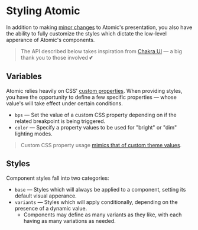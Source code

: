 
<Meta title="Customize/Styling" />

<!-- This document is subject to a rewrite -->

# Styling Atomic

In addition to making [minor changes](?path=/story/atomic-theming--page) to Atomic's presentation, you also have the ability to fully customize the styles which dictate the low-level apperance of Atomic's components.

> The API described below takes inspiration from [Chakra UI](https://chakra-ui.com/) — a big thank you to those involved 💕

## Variables

Atomic relies heavily on CSS' [custom properties](https://developer.mozilla.org/en-US/docs/Web/CSS/--*).
When providing styles, you have the opportunity to define a few specific properties — whose value's will take effect under certain conditions.

* `bps` — Set the value of a custom CSS property depending on if the related breakpoint is being triggered.
* `color` — Specify a property values to be used for "bright" or "dim" lighting modes.

> Custom CSS property usage [mimics that of custom theme values](http://localhost:6006/?path=/story/customize-theming--page#usage).

## Styles

Component styles fall into two categories:

* `base` — Styles which will always be applied to a component, setting its default visual apperance.
* `variants` — Styles which will apply conditionally, depending on the presence of a dynamic value.
  * Components may define as many variants as they like, with each having as many variations as needed.
